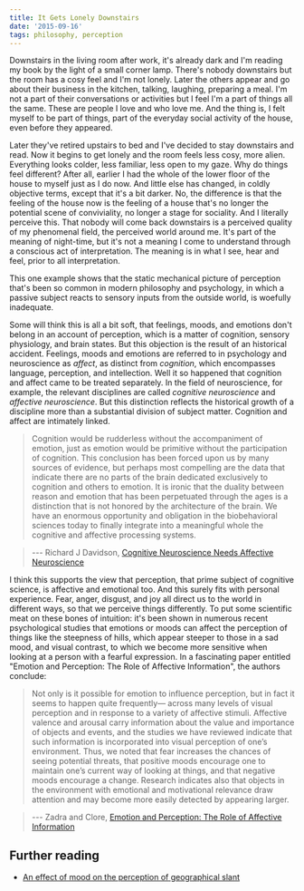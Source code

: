 ```yaml
---
title: It Gets Lonely Downstairs
date: '2015-09-16'
tags: philosophy, perception
---
```


Downstairs in the living room after work, it's already dark and I'm reading my book by the light of a small corner lamp. There's nobody downstairs but the room has a cosy feel and I'm not lonely. Later the others appear and go about their business in the kitchen, talking, laughing, preparing a meal. I'm not a part of their conversations or activities but I feel I'm a part of things all the same. These are people I love and who love me. And the thing is, I felt myself to be part of things, part of the everyday social activity of the house, even before they appeared.

Later they've retired upstairs to bed and I've decided to stay downstairs and read. Now it begins to get lonely and the room feels less cosy, more alien. Everything looks colder, less familiar, less open to my gaze. Why do things feel different? After all, earlier I had the whole of the lower floor of the house to myself just as I do now. And little else has changed, in coldly objective terms, except that it's a bit darker. No, the difference is that the feeling of the house now is the feeling of a house that's no longer the potential scene of conviviality, no longer a stage for sociality. And I literally perceive this. That nobody will come back downstairs is a perceived quality of my phenomenal field, the perceived world around me. It's part of the meaning of night-time, but it's not a meaning I come to understand through a conscious act of interpretation. The meaning is in what I see, hear and feel, prior to all interpretation.

This one example shows that the static mechanical picture of perception that's been so common in modern philosophy and psychology, in which a passive subject reacts to sensory inputs from the outside world, is woefully inadequate.

Some will think this is all a bit soft, that feelings, moods, and emotions don't belong in an account of perception, which is a matter of cognition, sensory physiology, and brain states. But this objection is the result of an historical accident. Feelings, moods and emotions are referred to in psychology and neuroscience as _affect_, as distinct from _cognition_, which encompasses language, perception, and intellection. Well it so happened that cognition and affect came to be treated separately. In the field of neuroscience, for example, the relevant disciplines are called _cognitive neuroscience_ and _affective neuroscience_. But this distinction reflects the historical growth of a discipline more than a substantial division of subject matter. Cognition and affect are intimately linked.

> Cognition would be rudderless without the accompaniment of emotion, just as emotion would be primitive without the participation of cognition. This conclusion has been forced upon us by many sources of evidence, but perhaps most compelling are the data that indicate there are no parts of the brain dedicated exclusively to cognition and others to emotion. It is ironic that the duality between reason and emotion that has been perpetuated through the ages is a distinction that is not honored by the architecture of the brain. We have an enormous opportunity and obligation in the biobehavioral sciences today to finally integrate into a meaningful whole the cognitive and affective processing systems.

> --- Richard J Davidson, [Cognitive Neuroscience Needs Affective Neuroscience](http://www.investigatinghealthyminds.org/ScientificPublications/2000/DavidsonCognitiveBrainAndCognition.pdf) 

I think this supports the view that perception, that prime subject of cognitive science, is affective and emotional too. And this surely fits with personal experience. Fear, anger, disgust, and joy all direct us to the world in different ways, so that we perceive things differently. To put some scientific meat on these bones of intuition: it's been shown in numerous recent psychological studies that emotions or moods can affect the perception of things like the steepness of hills, which appear steeper to those in a sad mood, and visual contrast, to which we become more sensitive when looking at a person with a fearful expression. In a fascinating paper entitled "Emotion and Perception: The Role of Affective Information", the authors conclude:

> Not only is it possible for emotion to influence perception, but in fact it seems to happen quite frequently— across many levels of visual perception and in response to a variety of affective stimuli. Affective valence and arousal carry information about the value and importance of objects and events, and the studies we have reviewed indicate that such information is incorporated into visual perception of one’s environment. Thus, we noted that fear increases the chances of seeing potential threats, that positive moods encourage one to maintain one’s current way of looking at things, and that negative moods encourage a change. Research indicates also that objects in the environment with emotional and motivational relevance draw attention and may become more easily detected by appearing larger.

> --- Zadra and Clore, [Emotion and Perception: The Role of Affective Information](https://www.ncbi.nlm.nih.gov/pmc/articles/PMC3203022/) 

## Further reading

* [An effect of mood on the perception of geographical slant](https://www.ncbi.nlm.nih.gov/pmc/articles/PMC3298357/)